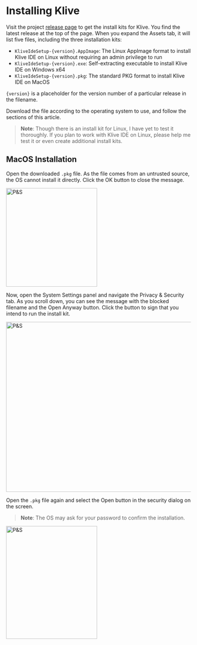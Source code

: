 
# Installing Klive

Visit the project [release page](https://github.com/Dotneteer/kliveide/releases) to get the install kits for Klive. You find the latest release at the top of the page. When you expand the Assets tab, it will list five files, including the three installation kits:

- `KliveIdeSetup-{version}.AppImage`: The Linux AppImage format to install Klive IDE on Linux without requiring an admin privilege to run
 - `KliveIdeSetup-{version}.exe`: Self-extracting executable to install Klive IDE on Windows x64
- `KliveIdeSetup-{version}.pkg`: The standard PKG format to install Klive IDE on MacOS

`{version}` is a placeholder for the version number of a particular release in the filename.

Download the file according to the operating system to use, and follow the sections of this article.

> **Note**: Though there is an install kit for Linux, I have yet to test it thoroughly. If you plan to work with Klive IDE on Linux, please help me test it or even create additional install kits. 

## MacOS Installation

Open the downloaded `.pkg` file. As the file comes from an untrusted source, the OS cannot install it directly. Click the OK button to close the message.

<Image src="/images/getting-started/warning1.png" alt="P&S" width="248" height="269" />

Now, open the System Settings panel and navigate the Privacy & Security tab. As you scroll down, you can see the message with the blocked filename and the Open Anyway button. Click the button to sign that you intend to run the install kit.

<Image src="/images/getting-started/privacy-and-security.png" alt="P&S" width="551" height="464" />

Open the `.pkg` file again and select the Open button in the security dialog on the screen.

> **Note**: The OS may ask for your password to confirm the installation.

<Image src="/images/getting-started/warning2.png" alt="P&S" width="248" height="308" />



